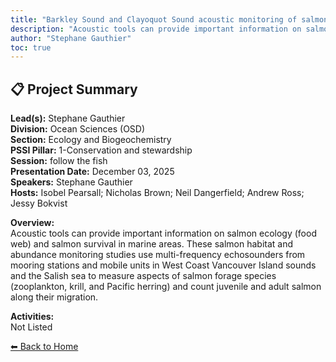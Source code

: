 ```yaml
---
title: "Barkley Sound and Clayoquot Sound acoustic monitoring of salmon and salmon prey"
description: "Acoustic tools can provide important information on salmon ecology (food web) and salmon survival in marine areas. These salmon habitat and abundance monitoring studies use multi-frequency echosounders from mooring stations and mobile units in West Coast Vancouver Island sounds and the Salish sea to measure aspects of salmon forage species (zooplankton, krill, and Pacific herring) and count juvenile and adult salmon along their migration."
author: "Stephane Gauthier"
toc: true
---
```


## 📋 Project Summary

**Lead(s):** Stephane Gauthier  
**Division:** Ocean Sciences (OSD)  
**Section:** Ecology and Biogeochemistry   
**PSSI Pillar:** 1-Conservation and stewardship  
**Session:** follow the fish  
**Presentation Date:** December 03, 2025  
**Speakers:** Stephane Gauthier  
**Hosts:** Isobel Pearsall; Nicholas Brown; Neil Dangerfield; Andrew Ross; Jessy Bokvist  

**Overview:**  
Acoustic tools can provide important information on salmon ecology (food web) and salmon survival in marine areas. These salmon habitat and abundance monitoring studies use multi-frequency echosounders from mooring stations and mobile units in West Coast Vancouver Island sounds and the Salish sea to measure aspects of salmon forage species (zooplankton, krill, and Pacific herring) and count juvenile and adult salmon along their migration.   

**Activities:**  
Not Listed

[⬅ Back to Home](../index.qmd)
